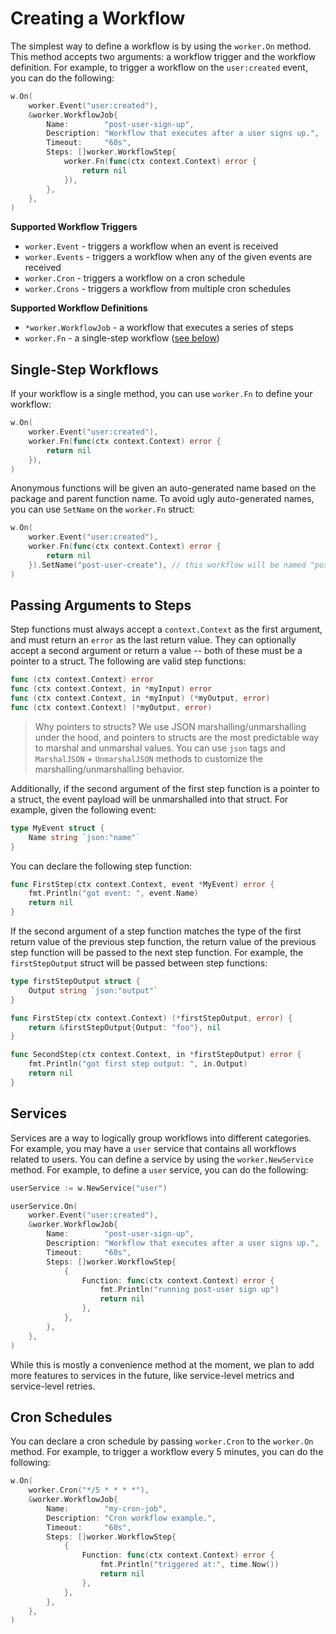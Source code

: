 # Creating a Workflow

The simplest way to define a workflow is by using the `worker.On` method. This method accepts two arguments: a workflow trigger and the workflow definition. For example, to trigger a workflow on the `user:created` event, you can do the following:

```go
w.On(
    worker.Event("user:created"), 
    &worker.WorkflowJob{
        Name:        "post-user-sign-up",
        Description: "Workflow that executes after a user signs up.",
        Timeout:     "60s",
        Steps: []worker.WorkflowStep{
            worker.Fn(func(ctx context.Context) error {
                return nil
            }),
        },
    },
)
```

**Supported Workflow Triggers**

- `worker.Event` - triggers a workflow when an event is received
- `worker.Events` - triggers a workflow when any of the given events are received
- `worker.Cron` - triggers a workflow on a cron schedule
- `worker.Crons` - triggers a workflow from multiple cron schedules

**Supported Workflow Definitions**

- `*worker.WorkflowJob` - a workflow that executes a series of steps
- `worker.Fn` - a single-step workflow ([see below](#single-step-workflows))

## Single-Step Workflows

If your workflow is a single method, you can use `worker.Fn` to define your workflow:

```go
w.On(
    worker.Event("user:created"), 
    worker.Fn(func(ctx context.Context) error {
        return nil
    }),
)
```

Anonymous functions will be given an auto-generated name based on the package and parent function name. To avoid ugly auto-generated names, you can use `SetName` on the `worker.Fn` struct:

```go
w.On(
    worker.Event("user:created"), 
    worker.Fn(func(ctx context.Context) error {
        return nil
    }).SetName("post-user-create"), // this workflow will be named "post-user-create"
)
```

## Passing Arguments to Steps

Step functions must always accept a `context.Context` as the first argument, and must return an `error` as the last return value. They can optionally accept a second argument or return a value -- both of these must be a pointer to a struct. The following are valid step functions:

```go
func (ctx context.Context) error 
func (ctx context.Context, in *myInput) error
func (ctx context.Context, in *myInput) (*myOutput, error)
func (ctx context.Context) (*myOutput, error)
```

> Why pointers to structs? We use JSON marshalling/unmarshalling under the hood, and pointers to structs are the most predictable way to marshal and unmarshal values. You can use `json` tags and `MarshalJSON` + `UnmarshalJSON` methods to customize the marshalling/unmarshalling behavior.

Additionally, if the second argument of the first step function is a pointer to a struct, the event payload will be unmarshalled into that struct. For example, given the following event:

```go
type MyEvent struct {
    Name string `json:"name"`
}
```

You can declare the following step function:

```go
func FirstStep(ctx context.Context, event *MyEvent) error {
    fmt.Println("got event: ", event.Name)
    return nil
}
```

If the second argument of a step function matches the type of the first return value of the previous step function, the return value of the previous step function will be passed to the next step function. For example, the `firstStepOutput` struct will be passed between step functions:

```go
type firstStepOutput struct {
    Output string `json:"output"`
}

func FirstStep(ctx context.Context) (*firstStepOutput, error) {
    return &firstStepOutput{Output: "foo"}, nil
}

func SecondStep(ctx context.Context, in *firstStepOutput) error {
    fmt.Println("got first step output: ", in.Output)
    return nil
}
```

## Services

Services are a way to logically group workflows into different categories. For example, you may have a `user` service that contains all workflows related to users. You can define a service by using the `worker.NewService` method. For example, to define a `user` service, you can do the following:

```go
userService := w.NewService("user")

userService.On(
    worker.Event("user:created"), 
    &worker.WorkflowJob{
        Name:        "post-user-sign-up",
        Description: "Workflow that executes after a user signs up.",
        Timeout:     "60s",
        Steps: []worker.WorkflowStep{
            {
                Function: func(ctx context.Context) error {
                    fmt.Println("running post-user sign up")
                    return nil
                },
            },
        },
    },
)
```

While this is mostly a convenience method at the moment, we plan to add more features to services in the future, like service-level metrics and service-level retries.

## Cron Schedules

You can declare a cron schedule by passing `worker.Cron` to the `worker.On` method. For example, to trigger a workflow every 5 minutes, you can do the following:

```go
w.On(
    worker.Cron("*/5 * * * *"), 
    &worker.WorkflowJob{
        Name:        "my-cron-job",
        Description: "Cron workflow example.",
        Timeout:     "60s",
        Steps: []worker.WorkflowStep{
            {
                Function: func(ctx context.Context) error {
                    fmt.Println("triggered at:", time.Now())
                    return nil
                },
            },
        },
    },
)
```